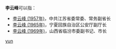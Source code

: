 '''李云峰'''可以指：
* [[李云峰_(1957年)|李云峰 (1957年)]]，中共江苏省委常委、常务副省长
* [[李云峰_(1965年)|李云峰 (1965年)]]，宁夏回族自治区公安厅副厅长
* [[李云峰_(1969年)|李云峰 (1969年)]]，山西省临汾市委副书记、市长

{{disambig}}

[[Category:三字李姓人名消歧义|yun]]